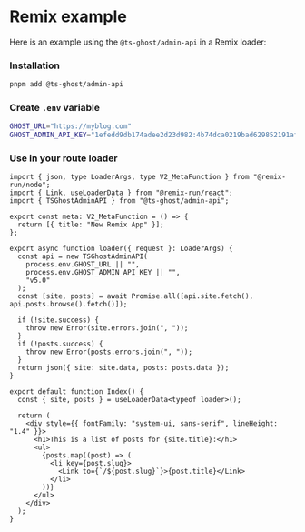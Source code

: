 # Remix example

Here is an example using the `@ts-ghost/admin-api` in a Remix loader:

<Steps>

### Installation

```bash title="Terminal"
pnpm add @ts-ghost/admin-api
```

### Create `.env` variable

```bash title=".env"
GHOST_URL="https://myblog.com"
GHOST_ADMIN_API_KEY="1efedd9db174adee2d23d982:4b74dca0219bad629852191af326a45037346c2231240e0f7aec1f9371cc14e8"
```

### Use in your route loader

```tsx title="app/routes/_index.tsx"
import { json, type LoaderArgs, type V2_MetaFunction } from "@remix-run/node";
import { Link, useLoaderData } from "@remix-run/react";
import { TSGhostAdminAPI } from "@ts-ghost/admin-api";

export const meta: V2_MetaFunction = () => {
  return [{ title: "New Remix App" }];
};

export async function loader({ request }: LoaderArgs) {
  const api = new TSGhostAdminAPI(
    process.env.GHOST_URL || "",
    process.env.GHOST_ADMIN_API_KEY || "",
    "v5.0"
  );
  const [site, posts] = await Promise.all([api.site.fetch(), api.posts.browse().fetch()]);

  if (!site.success) {
    throw new Error(site.errors.join(", "));
  }
  if (!posts.success) {
    throw new Error(posts.errors.join(", "));
  }
  return json({ site: site.data, posts: posts.data });
}

export default function Index() {
  const { site, posts } = useLoaderData<typeof loader>();

  return (
    <div style={{ fontFamily: "system-ui, sans-serif", lineHeight: "1.4" }}>
      <h1>This is a list of posts for {site.title}:</h1>
      <ul>
        {posts.map((post) => (
          <li key={post.slug}>
            <Link to={`/${post.slug}`}>{post.title}</Link>
          </li>
        ))}
      </ul>
    </div>
  );
}
```

</Steps>
